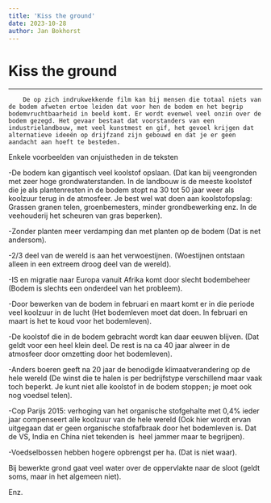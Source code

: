 ```yaml
---
title: 'Kiss the ground'
date: 2023-10-28
author: Jan Bokhorst
---
```


# Kiss the ground

---


        De op zich indrukwekkende film kan bij mensen die totaal niets van de bodem afweten ertoe leiden dat voor hen de bodem en het begrip bodemvruchtbaarheid in beeld komt. Er wordt evenwel veel onzin over de bodem gezegd. Het gevaar bestaat dat voorstanders van een industrielandbouw, met veel kunstmest en gif, het gevoel krijgen dat alternatieve ideeën op drijfzand zijn gebouwd en dat je er geen aandacht aan hoeft te besteden.

     


Enkele voorbeelden van onjuistheden in de teksten

  


-De bodem kan gigantisch veel koolstof opslaan. (Dat kan bij veengronden met zeer hoge grondwaterstanden. In de landbouw is de meeste koolstof die je als plantenresten in de bodem stopt na 30 tot 50 jaar weer als koolzuur terug in de atmosfeer. Je best wel wat doen aan koolstofopslag: Grassen granen telen, groenbemesters, minder grondbewerking enz. In de veehouderij het scheuren van gras beperken).


  


-Zonder planten meer verdamping dan met planten op de bodem (Dat is net andersom).

  


-2/3 deel van de wereld is aan het verwoestijnen. (Woestijnen ontstaan alleen in een extreem droog deel van de wereld).

  


-IS en migratie naar Europa vanuit Afrika komt door slecht bodembeheer (Bodem is slechts een onderdeel van het probleem).

  


-Door bewerken van de bodem in februari en maart komt er in die periode veel koolzuur in de lucht (Het bodemleven moet dat doen. In februari en maart is het te koud voor het bodemleven).

  


-De koolstof die in de bodem gebracht wordt kan daar eeuwen blijven. (Dat geldt voor een heel klein deel. De rest is na ca 40 jaar alweer in de atmosfeer door omzetting door het bodemleven).

  


-Anders boeren geeft na 20 jaar de benodigde klimaatverandering op de hele wereld (De winst die te halen is per bedrijfstype verschillend maar vaak toch beperkt. Je kunt niet alle koolstof in de bodem stoppen; je moet ook nog voedsel telen).


  


-Cop Parijs 2015: verhoging van het organische stofgehalte met 0,4% ieder jaar compenseert alle koolzuur van de hele wereld (Ook hier wordt ervan uitgegaan dat er geen organische stofafbraak door het bodemleven is. Dat de VS, India en China niet tekenden is  heel jammer maar te begrijpen).

  


-Voedselbossen hebben hogere opbrengst per ha. (Dat is niet waar).

  


Bij bewerkte grond gaat veel water over de oppervlakte naar de sloot (geldt soms, maar in het algemeen niet).

  


Enz.



